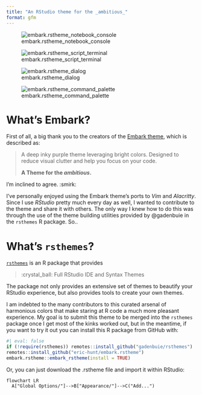 ```yaml
---
title: "An RStudio theme for the _ambitious_"
format: gfm
---
```


![embark.rstheme_notebook_console](images/screenshot_notebook_console.png)

![embark.rstheme_script_terminal](images/screenshot_script_terminal.png)

![embark.rstheme_dialog](images/screenshot_dialog.png)

![embark.rstheme_command_palette](images/screenshot_command_palette.png)

# What's Embark?

First of all, a big thank you to the creators of the [Embark theme](https://embark-theme.github.io/), which is described as:

> A deep inky purple theme leveraging bright colors. Designed to reduce visual clutter and help you focus on your code.
>
> **A Theme for the *ambitious*.**

I'm inclined to agree. :smirk:

I've personally enjoyed using the Embark theme's ports to *Vim* and *Alacritty*. Since I use *RStudio* pretty much every day as well, I wanted to contribute to the theme and share it with others. The only way I knew how to do this was through the use of the theme building utilities provided by @gadenbuie in the `rsthemes` R package. So..

# What's `rsthemes`?

[`rsthemes`](https://github.com/gadenbuie/rsthemes) is an R package that provides

> :crystal_ball: Full RStudio IDE and Syntax Themes

The package not only provides an extensive set of themes to beautify your RStudio experience, but also provides tools to create your own themes.

I am indebted to the many contributors to this curated arsenal of harmonious colors that make staring at R code a much more pleasant experience. My goal is to submit this theme to be merged into the `rsthemes` package once I get most of the kinks worked out, but in the meantime, if you want to try it out you can install this R package from GitHub with:

```r
#| eval: false
if (!require(rsthemes)) remotes::install_github("gadenbuie/rsthemes")
remotes::install_github("eric-hunt/embark.rstheme")
embark.rstheme::embark_rstheme(install = TRUE)
```

Or, you can just download the .rstheme file and import it within RStudio:

```mermaid
flowchart LR
  A["Global Options/"]-->B["Appearance/"]-->C("Add...")
```
